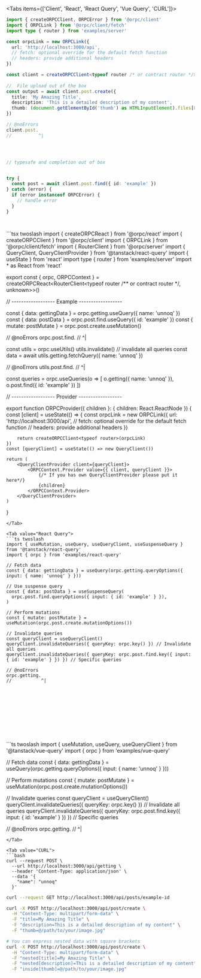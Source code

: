 <Tabs items={['Client', 'React', 'React Query', 'Vue Query', 'CURL']}>
<Tab value="Client">
```ts twoslash
import { createORPCClient, ORPCError } from '@orpc/client'
import { ORPCLink } from '@orpc/client/fetch'
import type { router } from 'examples/server'

const orpcLink = new ORPCLink({
  url: 'http://localhost:3000/api',
  // fetch: optional override for the default fetch function
  // headers: provide additional headers
})

const client = createORPCClient<typeof router /* or contract router */>(orpcLink)
 
//  File upload out of the box
const output = await client.post.create({
  title: 'My Amazing Title',
  description: 'This is a detailed description of my content',
  thumb: (document.getElementById('thumb') as HTMLInputElement).files[0]!,
})

// @noErrors
client.post.
//          ^|




// typesafe and completion out of box


try {
  const post = await client.post.find({ id: 'example' })
} catch (error) {
  if (error instanceof ORPCError) {
    // handle error
  }
}




```
</Tab>

<Tab value="React">
```tsx twoslash
import { createORPCReact } from '@orpc/react'
import { createORPCClient } from '@orpc/client'
import { ORPCLink } from '@orpc/client/fetch'
import { RouterClient } from '@orpc/server'
import { QueryClient, QueryClientProvider } from '@tanstack/react-query'
import { useState } from 'react'
import type { router } from 'examples/server'
import * as React from 'react'
 
export const { orpc, ORPCContext } = createORPCReact<RouterClient<typeof router /** or contract router */, unknown>>()

// ------------------ Example ------------------

const { data: gettingData } = orpc.getting.useQuery({ name: 'unnoq' })
const { data: postData } = orpc.post.find.useQuery({ id: 'example' })
const { mutate: postMutate } = orpc.post.create.useMutation()

// @noErrors
orpc.post.find.
//             ^|











const utils = orpc.useUtils()
utils.invalidate() // invalidate all queries
const data = await utils.getting.fetchQuery({ name: 'unnoq' })

// @noErrors
utils.post.find.
//              ^|






























const queries = orpc.useQueries(o => [
  o.getting({ name: 'unnoq' }), 
  o.post.find({ id: 'example' })
])

// ------------------ Provider ------------------
 
export function ORPCProvider({ children }: { children: React.ReactNode }) {
    const [client] = useState(() => {
        const orpcLink = new ORPCLink({
            url: 'http://localhost:3000/api',
            // fetch: optional override for the default fetch function
            // headers: provide additional headers
        })

        return createORPCClient<typeof router>(orpcLink)
    })
    const [queryClient] = useState(() => new QueryClient())
 
    return (
        <QueryClientProvider client={queryClient}>
            <ORPCContext.Provider value={{ client, queryClient }}>
                {/* If you has own QueryClientProvider please put it here*/}
                {children}
            </ORPCContext.Provider>
        </QueryClientProvider>
    )
}


```
</Tab>

<Tab value="React Query">
```ts twoslash
import { useMutation, useQuery, useQueryClient, useSuspenseQuery } from '@tanstack/react-query'
import { orpc } from 'examples/react-query'

// Fetch data
const { data: gettingData } = useQuery(orpc.getting.queryOptions({ input: { name: 'unnoq' } }))

// Use suspense query
const { data: postData } = useSuspenseQuery(
  orpc.post.find.queryOptions({ input: { id: 'example' } }),
)

// Perform mutations
const { mutate: postMutate } = useMutation(orpc.post.create.mutationOptions())

// Invalidate queries
const queryClient = useQueryClient()
queryClient.invalidateQueries({ queryKey: orpc.key() }) // Invalidate all queries
queryClient.invalidateQueries({ queryKey: orpc.post.find.key({ input: { id: 'example' } }) }) // Specific queries

// @noErrors
orpc.getting.
//           ^|











```
</Tab>

<Tab value="Vue Query">
```ts twoslash
import { useMutation, useQuery, useQueryClient } from '@tanstack/vue-query'
import { orpc } from 'examples/vue-query'

// Fetch data
const { data: gettingData } = useQuery(orpc.getting.queryOptions({ input: { name: 'unnoq' } }))

// Perform mutations
const { mutate: postMutate } = useMutation(orpc.post.create.mutationOptions())

// Invalidate queries
const queryClient = useQueryClient()
queryClient.invalidateQueries({ queryKey: orpc.key() }) // Invalidate all queries
queryClient.invalidateQueries({ queryKey: orpc.post.find.key({ input: { id: 'example' } }) }) // Specific queries

// @noErrors
orpc.getting.
//           ^|














```
</Tab>

<Tab value="CURL">
```bash
curl --request POST \
  --url http://localhost:3000/api/getting \
  --header 'Content-Type: application/json' \
  --data '{
    "name": "unnoq"
  }'
```

```bash
curl --request GET http://localhost:3000/api/posts/example-id 
```

```bash
curl -X POST http://localhost:3000/api/post/create \
  -H "Content-Type: multipart/form-data" \
  -F "title=My Amazing Title" \
  -F "description=This is a detailed description of my content" \
  -F "thumb=@/path/to/your/image.jpg"
```

```bash
# You can express nested data with square brackets
curl -X POST http://localhost:3000/api/post/create \
  -H "Content-Type: multipart/form-data" \
  -F "nested[title]=My Amazing Title" \
  -F "nested[description]=This is a detailed description of my content" \
  -F "inside[thumb]=@/path/to/your/image.jpg"
```
</Tab>
</Tabs>
